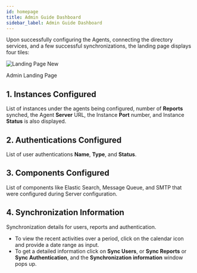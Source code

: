 ```yaml
---
id: homepage
title: Admin Guide Dashboard
sidebar_label: Admin Guide Dashboard
---
```



Upon successfully configuring the Agents, connecting the directory services, and a few successful synchronizations, the landing page displays four tiles:

<div class="center">
  <Zoom>
<img alt="Landing Page New" src={useBaseUrl('/doc-images/admin-guide/admin-landing-page.png')}/>
  </Zoom>
	<p>Admin Landing Page</p>
</div>

## 1. Instances Configured

List of instances under the agents being configured, number of **Reports** synched, the Agent **Server** URL, the Instance **Port** number, and Instance **Status** is also displayed.


## 2. Authentications Configured

List of user authentications **Name**, **Type**, and **Status**.

## 3. Components Configured

List of components like Elastic Search, Message Queue, and SMTP that were configured during Server configuration.

## 4. Synchronization Information

Synchronization details for users, reports and authentication. 

- To view the recent activities over a period, click on the calendar icon and provide a date range as input.
- To get a detailed information click on **Sync Users**, or **Sync Reports** or **Sync Authentication**, and the **Synchronization information** window pops up.